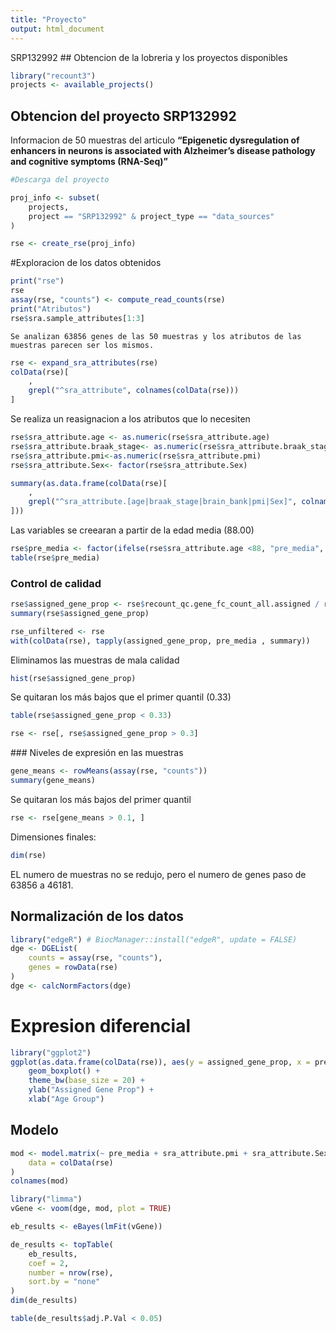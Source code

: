 ```yaml
---
title: "Proyecto"
output: html_document
---
```

SRP132992
## Obtencion de la lobreria y los proyectos disponibles
```r
library("recount3")
projects <- available_projects()
```

## Obtencion del proyecto SRP132992

Informacion de 50 muestras del articulo **"Epigenetic dysregulation of enhancers in neurons is associated with Alzheimer's disease pathology and cognitive symptoms (RNA-Seq)"**
```r
#Descarga del proyecto

proj_info <- subset(
    projects,
    project == "SRP132992" & project_type == "data_sources"
)

rse <- create_rse(proj_info)
```
#Exploracion de los datos obtenidos

```r
print("rse")
rse
assay(rse, "counts") <- compute_read_counts(rse)
print("Atributos")
rse$sra.sample_attributes[1:3]
```
	Se analizan 63856 genes de las 50 muestras y los atributos de las muestras parecen ser los mismos.
	
	
```r
rse <- expand_sra_attributes(rse)
colData(rse)[
    ,
    grepl("^sra_attribute", colnames(colData(rse)))
]
```

Se realiza un reasignacion a los atributos que lo necesiten
```r
rse$sra_attribute.age <- as.numeric(rse$sra_attribute.age)
rse$sra_attribute.braak_stage<- as.numeric(rse$sra_attribute.braak_stage)
rse$sra_attribute.pmi<-as.numeric(rse$sra_attribute.pmi)
rse$sra_attribute.Sex<- factor(rse$sra_attribute.Sex)
```
```r
summary(as.data.frame(colData(rse)[
    ,
    grepl("^sra_attribute.[age|braak_stage|brain_bank|pmi|Sex]", colnames(colData(rse)))
]))
```
Las variables se creearan a partir de la edad media (88.00)
```r
rse$pre_media <- factor(ifelse(rse$sra_attribute.age <88, "pre_media", "post_media"))
table(rse$pre_media)
```

### Control de calidad
```r
rse$assigned_gene_prop <- rse$recount_qc.gene_fc_count_all.assigned / rse$recount_qc.gene_fc_count_all.total
summary(rse$assigned_gene_prop)

```

```r
rse_unfiltered <- rse
with(colData(rse), tapply(assigned_gene_prop, pre_media , summary))

```

Eliminamos las muestras de mala calidad
```r
hist(rse$assigned_gene_prop)

```
Se quitaran los más bajos que el primer quantil (0.33)
```r
table(rse$assigned_gene_prop < 0.33)
```

```r
rse <- rse[, rse$assigned_gene_prop > 0.3]

```
 
 ### Niveles de expresión en las muestras
```r
gene_means <- rowMeans(assay(rse, "counts"))
summary(gene_means)
```
Se quitaran los más bajos del primer quantil
```r
rse <- rse[gene_means > 0.1, ]

```
Dimensiones finales:
```r
dim(rse)

```
EL numero de muestras no se redujo, pero el numero de genes paso de  63856 a 46181.

## Normalización de los datos

```r
library("edgeR") # BiocManager::install("edgeR", update = FALSE)
dge <- DGEList(
    counts = assay(rse, "counts"),
    genes = rowData(rse)
)
dge <- calcNormFactors(dge)

```
# Expresion diferencial

```r
library("ggplot2")
ggplot(as.data.frame(colData(rse)), aes(y = assigned_gene_prop, x = pre_media)) +
    geom_boxplot() +
    theme_bw(base_size = 20) +
    ylab("Assigned Gene Prop") +
    xlab("Age Group")
```
## Modelo
```r
mod <- model.matrix(~ pre_media + sra_attribute.pmi + sra_attribute.Sex + assigned_gene_prop,
    data = colData(rse)
)
colnames(mod)
```
```r
library("limma")
vGene <- voom(dge, mod, plot = TRUE)
```


```r
eb_results <- eBayes(lmFit(vGene))

de_results <- topTable(
    eb_results,
    coef = 2,
    number = nrow(rse),
    sort.by = "none"
)
dim(de_results)
```
```r
table(de_results$adj.P.Val < 0.05)
```




